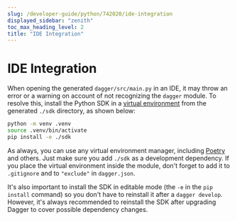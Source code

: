 ```yaml
---
slug: /developer-guide/python/742020/ide-integration
displayed_sidebar: "zenith"
toc_max_heading_level: 2
title: "IDE Integration"
---
```



# IDE Integration

When opening the generated `dagger/src/main.py` in an IDE, it may throw an error or a warning on account of not recognizing the `dagger` module. To resolve this, install the Python SDK in a [virtual environment](https://packaging.python.org/en/latest/tutorials/installing-packages/#creating-virtual-environments) from the generated `./sdk` directory, as shown below:

```sh
python -m venv .venv
source .venv/bin/activate
pip install -e ./sdk
```

As always, you can use any virtual environment manager, including [Poetry](https://python-poetry.org) and others. Just make sure you add `./sdk` as a development dependency. If you place the virtual environment inside the module, don't forget to add it to `.gitignore` and to `"exclude"` in `dagger.json`.

It's also important to install the SDK in editable mode (the `-e` in the `pip install` command) so you don't have to reinstall it after a `dagger develop`. However, it's always recommended to reinstall the SDK after upgrading Dagger to cover possible dependency changes.
